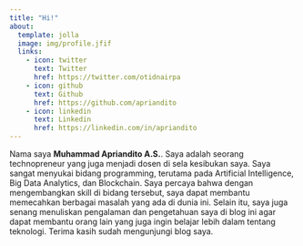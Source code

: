 ```yaml
---
title: "Hi!"
about:
  template: jolla
  image: img/profile.jfif
  links:
    - icon: twitter
      text: Twitter
      href: https://twitter.com/otidnairpa
    - icon: github
      text: Github
      href: https://github.com/apriandito
    - icon: linkedin
      text: Linkedin
      href: https://linkedin.com/in/apriandito
---
```


Nama saya **Muhammad Apriandito A.S.**. Saya adalah seorang technopreneur yang juga menjadi dosen di sela kesibukan saya. Saya sangat menyukai bidang programming, terutama pada Artificial Intelligence, Big Data Analytics, dan Blockchain. Saya percaya bahwa dengan mengembangkan skill di bidang tersebut, saya dapat membantu memecahkan berbagai masalah yang ada di dunia ini. Selain itu, saya juga senang menuliskan pengalaman dan pengetahuan saya di blog ini agar dapat membantu orang lain yang juga ingin belajar lebih dalam tentang teknologi. Terima kasih sudah mengunjungi blog saya.
